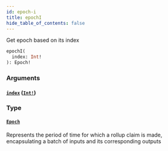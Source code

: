 ```yaml
---
id: epoch-i
title: epochI
hide_table_of_contents: false
---
```



Get epoch based on its index

```graphql
epochI(
  index: Int!
): Epoch!
```


### Arguments

#### [`index`](#) ([`Int!`](../scalars/int.mdx))




### Type

#### [`Epoch`](../objects/epoch.mdx)

Represents the period of time for which a rollup claim is made, encapsulating a batch of inputs and its corresponding outputs




